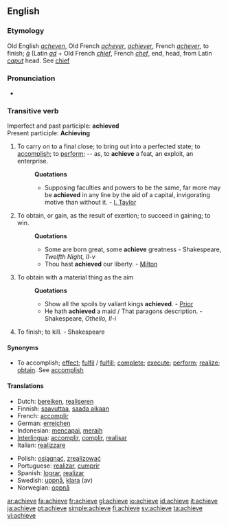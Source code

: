 ==English==

===Etymology===
Old English ''[[acheven]]'', Old French ''[[achever]]'', ''[[achiever]]'', French ''[[achever]]'', to finish; ''[[à]]'' (Latin ''[[ad]]'' + Old French ''[[chief]]'', French ''[[chef]]'', end, head, from Latin ''[[caput]]'' head. See [[chief]]

===Pronunciation===
*{{audio|en-us-achieve.ogg|Audio (US)}}

===Transitive verb===
{{rfc-trverb|Transitive verb}}
Imperfect and past participle: '''achieved''' <br>
Present participle: '''Achieving'''

# To carry on to a final close; to bring out into a perfected state; to [[accomplish]]; to [[perform]]; -- as, to '''achieve''' a feat, an exploit, an enterprise.
#:'''Quotations'''
#:*Supposing faculties and powers to be the same, far more may be '''achieved''' in any line by the aid of a capital, invigorating motive than without it. - [[I. Taylor]]
# To obtain, or gain, as the result of exertion; to succeed in gaining; to win.
#:'''Quotations'''
#:*Some are born great, some '''achieve''' greatness - Shakespeare, ''Twelfth Night, II-v''
#:*Thou hast '''achieved''' our liberty. - [[Milton]]
# {{obsolete}} To obtain with a material thing as the aim
#:'''Quotations'''
#:*Show all the spoils by valiant kings '''achieved'''. - [[Prior]]
#:*He hath '''achieved''' a maid / That paragons description. - Shakespeare, ''Othello, II-i''
# {{obsolete}} To finish; to kill. - Shakespeare

====Synonyms====
*To accomplish; [[effect]]; [[fulfil]] / [[fulfill]]; [[complete]]; [[execute]]; [[perform]]; [[realize]]; [[obtain]]. See [[accomplish]]

====Translations====
{{top}}
*Dutch: [[bereiken]], [[realiseren]]
*Finnish: [[saavuttaa]], [[saada aikaan]]
*French: [[accomplir]]
*German: [[erreichen]]
*Indonesian: [[capai|mencapai]], [[raih|meraih]]
*[[Interlingua]]: [[accomplir]], [[complir]], [[realisar]]
*Italian: [[realizzare]]
{{mid}}
*Polish: [[osiągnąć]], [[zrealizować]]
*Portuguese: [[realizar]], [[cumprir]]
*Spanish: [[lograr]], [[realizar]]
*Swedish: [[uppnå]], [[klara]] (av)
*Norwegian: [[oppnå]]
{{bottom}}

[[ar:achieve]]
[[fa:achieve]]
[[fr:achieve]]
[[gl:achieve]]
[[io:achieve]]
[[id:achieve]]
[[it:achieve]]
[[ja:achieve]]
[[pt:achieve]]
[[simple:achieve]]
[[fi:achieve]]
[[sv:achieve]]
[[ta:achieve]]
[[vi:achieve]]